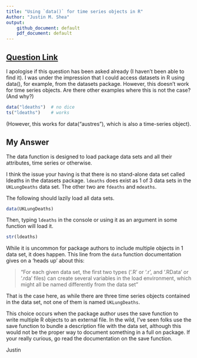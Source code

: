```yaml
---
title: "Using `data()` for time series objects in R"
Author: "Justin M. Shea"
output: 
    github_document: default
    pdf_document: default
---
```


## [Question Link](https://stackoverflow.com/questions/44736963/using-data-for-time-series-objects-in-r/44738106#44738106)

I apologise if this question has been asked already (I haven't been able to find it). I was under the impression that I could access datasets in R using data(), for example, from the datasets package. However, this doesn't work for time series objects. Are there other examples where this is not the case? (And why?)

```r
data("ldeaths")  # no dice
ts("ldeaths")    # works
```

(However, this works for data("austres"), which is also a time-series object).

## My Answer

The data function is designed to load package data sets and all their attributes, time series or otherwise.

I think the issue your having is that there is no stand-alone data set called ldeaths in the datasets package. `ldeaths` does exist as 1 of 3 data sets in the `UKLungDeaths` data set. The other two are `fdeaths` and `mdeaths`.

The following should lazily load all data sets.

```r
data(UKLungDeaths)
```
Then, typing `ldeaths` in the console or using it as an argument in some function will load it.

```r
str(ldeaths)
```

While it is uncommon for package authors to include multiple objects in 1 data set, it does happen. This line from the `data` function documentation gives on a 'heads up' about this:

> "For each given data set, the first two types (‘.R’ or ‘.r’, and ‘.RData’ or ‘.rda’ files) can create several variables in the load environment, which might all be named differently from the data set"

That is the case here, as while there are three time series objects contained in the data set, not one of them is named `UKLungDeaths`.

This choice occurs when the package author uses the save function to write multiple R objects to an external file. In the wild, I've seen folks use the save function to bundle a description file with the data set, although this would not be the proper way to document something in a full on package. If your really curious, go read the documentation on the save function.

Justin